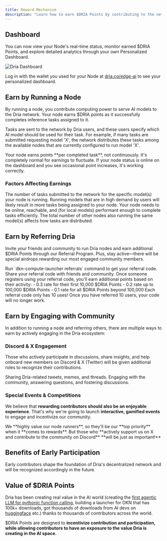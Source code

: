 ```yaml
---
title: Reward Mechanism
description: "Learn how to earn $DRIA Points by contributing to the network"
---
```


## Dashboard

You can now view your Node's real-time status, monitor earned $DRIA Points, and explore detailed analytics through your own Personalized Dashboard.

<Frame>
  <img src="/images/dashboard.jpeg" alt="Dria Dashboard" />
</Frame>

Log in with the wallet you used for your Node at [dria.co/edge-ai](https://dria.co/edge-ai) to see your personalized dashboard.

## Earn by Running a Node

By running a node, you contribute computing power to serve AI models to the Dria network. Your node earns $DRIA points as it successfully completes inference tasks assigned to it.

Tasks are sent to the network by Dria users, and these users specify which AI model should be used for their task. For example, if many tasks are submitted requesting model 'X', the network distributes these tasks among the available nodes that are currently configured to run model 'X'.

<Info>
  Your node earns points **per completed task**, not continuously. It's completely normal for earnings to fluctuate. If your node status is online on the dashboard and you see occasional point increases, it's working correctly.
</Info>

### Factors Affecting Earnings

<CardGroup cols={2}>
  <Card title="Task Availability" icon="tasks">
    The number of tasks submitted to the network for the specific model(s) your node is running.
  </Card>
  <Card title="Model Selection" icon="microchip">
    Running models that are in high demand by users will likely result in more tasks being assigned to your node.
  </Card>
  <Card title="Node Performance" icon="gauge-high">
    Your node needs to be online, reachable, and (for local models) performant enough to complete tasks efficiently.
  </Card>
  <Card title="Number of Nodes" icon="network-wired">
    The total number of other nodes also running the same model(s) affects how tasks are distributed.
  </Card>
</CardGroup>

## Earn by Referring Dria

Invite your friends and community to run Dria nodes and earn additional $DRIA Points through our Referral Program. Plus, stay active—there will be special airdrops rewarding our most engaged community members.

<Steps>
  <Step title="Get a Referral Code">
    Run `dkn-compute-launcher referrals` command to get your referral code.
  </Step>
  <Step title="Share Your Code">
    Share your referral code with friends and community.
  </Step>
  <Step title="Earn Points">
    Once someone registers using your referral code, you'll earn additional points based on their activity:
    - 0.3 rate for their first 10,000 $DRIA Points
    - 0.2 rate up to 100,000 $DRIA Points
    - 0.1 rate for all $DRIA Points beyond 100,000
  </Step>
</Steps>

<Warning>
  Each referral code only has 10 uses! Once you have referred 10 users, your code will no longer work.
</Warning>

## Earn by Engaging with Community

In addition to running a node and referring others, there are multiple ways to earn by actively engaging in the Dria ecosystem:

### Discord & X Engagement

Those who actively participate in discussions, share insights, and help onboard new members on Discord & X (Twitter) will be given additional roles to recognize their contributions.

<Check>
  Sharing Dria-related tweets, memes, and threads.
</Check>
<Check>
  Engaging with the community, answering questions, and fostering discussions.
</Check>

### Special Events & Competitions

We believe that **rewarding contributors should also be an enjoyable experience**. That's why we're going to launch **interactive, gamified events** to engage and incentivize our community.

<Note>
  We **highly value our node runners**, so they'll be our **top priority** when it **comes to rewards**. But those who **actively support us on X and contribute to the community on Discord** **will be just as important!**
</Note>

## Benefits of Early Participation

Early contributors shape the foundation of Dria's decentralized network and will be recognized accordingly in the future.

## Value of $DRIA Points

Dria has been creating real value in the AI world (creating the [first agentic LLM for pythonic function calling](https://x.com/driaforall/status/1878840572737421766), building a launcher for DKN that has 100k+ downloads, got thousands of downloads from AI devs on [huggingface](https://huggingface.co/driaforall) etc.) thanks to thousands of contributors across the world. 

$DRIA Points are designed to **incentivize contribution and participation, while allowing contributors to have an exposure to the value Dria is creating in the AI space.** 